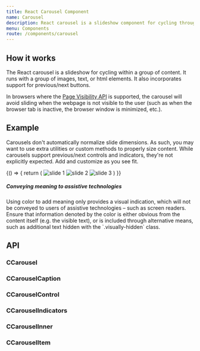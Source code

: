 ```yaml
---
title: React Carousel Component
name: Carousel
description: React carousel is a slideshow component for cycling through elements—images or slides of text—like a carousel.
menu: Components
route: /components/carousel
---
```





## How it works

The React carousel is a slideshow for cycling within a group of content. It runs with a group of images, text, or html elements. It also incorporates support for previous/next buttons.

In browsers where the [Page Visibility API](https://www.w3.org/TR/page-visibility/) is supported, the carousel will avoid sliding when the webpage is not visible to the user (such as when the browser tab is inactive, the browser window is minimized, etc.).

## Example

Carousels don't automatically normalize slide dimensions. As such, you may want to use extra utilities or custom methods to properly size content. While carousels support previous/next controls and indicators, they're not explicitly expected. Add and customize as you see fit.

<Playground>
  {() => {
    return (
      <CCarousel>
        <CCarouselInner>
          <CCarouselItem>
            <img className="d-block w-100" src={slides[0]} alt="slide 1"/>
          </CCarouselItem>
          <CCarouselItem>
            <img className="d-block w-100" src={slides[1]} alt="slide 2"/>
          </CCarouselItem>
          <CCarouselItem>
            <img className="d-block w-100" src={slides[2]} alt="slide 3"/>
          </CCarouselItem>
        </CCarouselInner>
        <CCarouselControl direction="prev"/>
        <CCarouselControl direction="next"/>
      </CCarousel>
    )
  }}

</Playground>

<CCallout color="info">
  <h5>Conveying meaning to assistive technologies</h5>
  <p>
    Using color to add meaning only provides a visual indication, which will not be conveyed to users of assistive technologies – such as screen readers. Ensure that information denoted by the color is either obvious from the content itself (e.g. the visible text), or is included through alternative means, such as additional text hidden with the `.visually-hidden` class.
  </p>
</CCallout>

## API

### CCarousel

<Props of={CCarousel} />

### CCarouselCaption

<Props of={CCarouselCaption} />

### CCarouselControl

<Props of={CCarouselControl} />

### CCarouselIndicators

<Props of={CCarouselIndicators} />

### CCarouselInner

<Props of={CCarouselInner} />

### CCarouselItem

<Props of={CCarouselItem} />